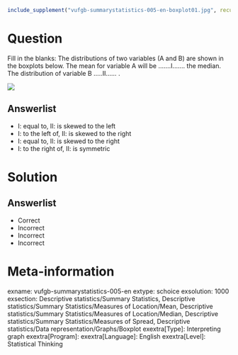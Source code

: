 ```r
include_supplement("vufgb-summarystatistics-005-en-boxplot01.jpg", recursive = TRUE)
```

Question
========
  
Fill in the blanks: The distributions of two variables (A and B) are shown in the boxplots below. The mean for variable A will be …....I……. the median. The distribution of variable B …..II…… .

![](vufgb-summarystatistics-005-en-boxplot01.jpg)
  
Answerlist
----------
* I: equal to,  II: is skewed to the left
* I: to the left of,  II: is skewed to the right
* I: equal to,  II: is skewed to the right
* I: to the right of, II: is symmetric


Solution
========

Answerlist
----------
* Correct
* Incorrect
* Incorrect
* Incorrect

Meta-information
================
exname: vufgb-summarystatistics-005-en
extype: schoice
exsolution: 1000
exsection: Descriptive statistics/Summary Statistics, Descriptive statistics/Summary Statistics/Measures of Location/Mean, Descriptive statistics/Summary Statistics/Measures of Location/Median, Descriptive statistics/Summary Statistics/Measures of Spread, Descriptive statistics/Data representation/Graphs/Boxplot
exextra[Type]: Interpreting graph
exextra[Program]: 
exextra[Language]: English
exextra[Level]: Statistical Thinking

